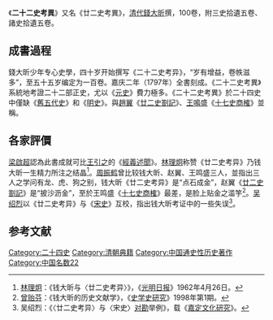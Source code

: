 {{Infobox Book 
|name                 = 二十二史考異
|image                =  
|image_caption        =  
|author               = [[钱大昕|钱大昕]]
|title_orig           = 廿二史考異
|translator           =  
|illustrator          = 
|cover_artist         = 
|country              = [[中國|中國]][[江苏省|江蘇]][[嘉定区|嘉定]]
|language             = [[中文|中文]]
|series               = 史學系列
|subject              = 針對二十二史的編撰、體例等诸说并列，求其是。
|genre                = 結合小学、校勘等解讀歷史。
|publisher            = 
|release_date         = 
|chinese_release_date = [[清朝|清]][[嘉慶|嘉慶]]2年（1797年）
|media_type           = 線裝書
|pages                = 100卷（附三史拾遺5卷、諸史拾遺5卷）
|format               = 
|isbn                 = 
|oclc                 = 
|dewey                = 
|congress             = 
|preceded_by          =  
|followed_by          =  
}}

《'''二十二史考異'''》又名《廿二史考異》，[[清代|清代]][[錢大昕|錢大昕]]撰，100卷，附三史拾遺五卷、諸史拾遺五卷。

==成書過程==
錢大昕少年专心史學，四十岁开始撰写《二十二史考异》，“岁有增益，卷帙滋多”，至五十五岁编定为一百卷。嘉庆二年（1797年）全書刻成。《二十二史考異》系統地考證二十二部正史，尤以《[[元史|元史]]》費力極多。《二十二史考異》於二十四史中僅缺《[[舊五代史|舊五代史]]》和《[[明史|明史]]》。與[[趙翼|趙翼]]《[[二十二史劄記|廿二史劄記]]》、[[王鳴盛|王鳴盛]]《[[十七史商榷|十七史商榷]]》並稱。

==各家評價==
[[梁啟超|梁啟超]]認為此書成就可比[[王引之|王引之]]的《[[經義述聞|經義述聞]]》。[[林理炯|林理炯]]称赞《廿二史考异》乃钱大昕一生精力所注之结晶<ref>[[林理炯|林理炯]]：《钱大昕与〈廿二史考异〉》，《[[光明日报|光明日报]]》1962年4月26日。</ref>。[[周振鹤|周振鹤]]曾比较钱大昕、赵翼、王鸣盛三人，並指出三人之学问有龙、虎、狗之别，钱大昕《廿二史考异》是“点石成金”，赵翼《[[廿二史劄記|廿二史劄記]]》是“披沙沥金”，至於王鸣盛《[[十七史商榷|十七史商榷]]》最差，是脸上贴金之滥竽<ref>[[曾贻芬|曾贻芬]]：《钱大昕的历史文献学》，《[[史学史研究|史学史研究]]》1998年第1期。</ref>。[[吴绍烈|吴绍烈]]以《廿二史考异》与《[[宋史|宋史]]》互校，指出钱大昕考证中的一些失误<ref>吴绍烈：《〈廿二史考异〉与〈宋史〉[[校對|对勘]]举例》，载《[[嘉定文化研究|嘉定文化研究]]》。</ref>。

== 参考文献 ==
{{wikisource}}
{{Reflist}}

[[Category:二十四史|Category:二十四史]]
[[Category:清朝典籍|Category:清朝典籍]]
[[Category:中国通史性历史著作|Category:中国通史性历史著作]]
[[Category:中国名数22|Category:中国名数22]]

{{Historical-book-stub}}